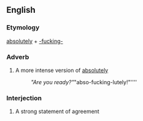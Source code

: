 ==English==

===Etymology===
[[absolutely]] + [[-fucking-]]

===Adverb===
{{en-adv}}
# {{context|slang|vulgar}} A more intense version of [[absolutely]]
#: ''"Are you ready?" ''"abso-fucking-lutely!"''''

===Interjection===
{{en-interj}}
# {{context|slang|vulgar}} A strong statement of agreement
